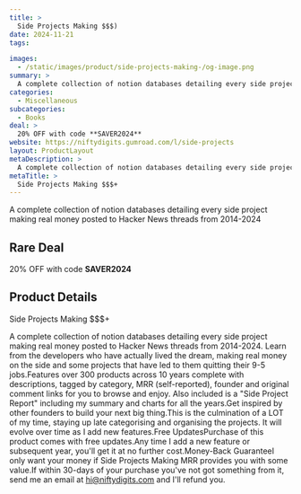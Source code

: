 ```yaml
---
title: >
  Side Projects Making $$$)
date: 2024-11-21
tags:

images:
  - /static/images/product/side-projects-making-/og-image.png
summary: >
  A complete collection of notion databases detailing every side project making real money posted to Hacker News threads from 2014-2024
categories:
  - Miscellaneous
subcategories:
  - Books
deal: >
  20% OFF with code **SAVER2024**
website: https://niftydigits.gumroad.com/l/side-projects
layout: ProductLayout
metaDescription: >
  A complete collection of notion databases detailing every side project making real money posted to Hacker News threads from 2014-2024. Learn from the developers who have actually lived the dream, making real money on the side and some projects that have led to them quitting their 9-5 jobs.Features over 300 products across 10 years complete with descriptions, tagged by category, MRR (self-reported), founder and original comment links for you to browse and enjoy. Also included is a "Side Project Report" including my summary and charts for all the years.Get inspired by other founders to build your next big thing.This is the culmination of a LOT of my time, staying up late categorising and organising the projects. It will evolve over time as I add new features.Free UpdatesPurchase of this product comes with free updates.Any time I add a new feature or subsequent year, you'll get it at no further cost.Money-Back GuaranteeI only want your money if Side Projects Making MRR provides you with some value.If within 30-days of your purchase you've not got something from it, send me an email at hi@niftydigits.com and I'll refund you.
metaTitle: >
  Side Projects Making $$$+
---
```

A complete collection of notion databases detailing every side project making real money posted to Hacker News threads from 2014-2024

## Rare Deal

20% OFF with code **SAVER2024**

## Product Details
Side Projects Making $$$+

A complete collection of notion databases detailing every side project making real money posted to Hacker News threads from 2014-2024. Learn from the developers who have actually lived the dream, making real money on the side and some projects that have led to them quitting their 9-5 jobs.Features over 300 products across 10 years complete with descriptions, tagged by category, MRR (self-reported), founder and original comment links for you to browse and enjoy. Also included is a "Side Project Report" including my summary and charts for all the years.Get inspired by other founders to build your next big thing.This is the culmination of a LOT of my time, staying up late categorising and organising the projects. It will evolve over time as I add new features.Free UpdatesPurchase of this product comes with free updates.Any time I add a new feature or subsequent year, you'll get it at no further cost.Money-Back GuaranteeI only want your money if Side Projects Making MRR provides you with some value.If within 30-days of your purchase you've not got something from it, send me an email at hi@niftydigits.com and I'll refund you.
